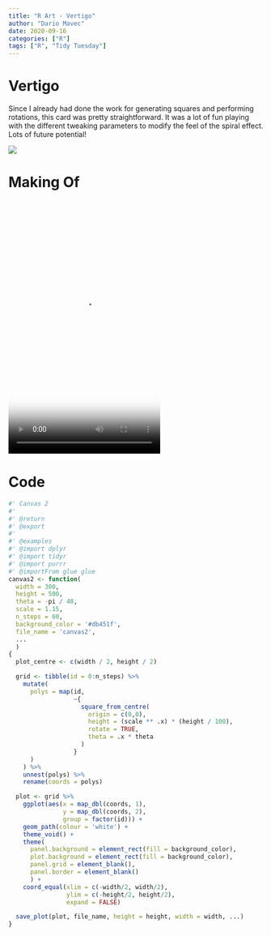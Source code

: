 ```yaml
---
title: "R Art - Vertigo"
author: "Dario Mavec"
date: 2020-09-16
categories: ["R"]
tags: ["R", "Tidy Tuesday"]
---
```


# Vertigo

Since I already had done the work for generating squares and performing rotations,
this card was pretty straightforward. It was a lot of fun playing with the
different tweaking parameters to modify the feel of the spiral effect. Lots of
future potential!

![](/post/canvas-cards/02-vertigo.png#canvasCard) 

# Making Of

<video
    id="vertigo"
    class="video-js vjs-theme-forest canvasCard"
    controls
    preload="auto"
    width="300"
    height="500"
    poster="/post/canvas-cards/02-vertigo.png"
    data-setup="{}"
  >
    <source src="/post/canvas-cards/02-vertigo.mp4" type="video/mp4" />
    <p class="vjs-no-js">
      To view this video please enable JavaScript, and consider upgrading to a
      web browser that
      <a href="https://videojs.com/html5-video-support/" target="_blank"
        >supports HTML5 video</a
      >
    </p>
  </video>


# Code

```r
#' Canvas 2
#'
#' @return
#' @export
#'
#' @examples
#' @import dplyr
#' @import tidyr
#' @import purrr
#' @importFrom glue glue
canvas2 <- function(
  width = 300,
  height = 500,
  theta = -pi / 48,
  scale = 1.15,
  n_steps = 60,
  background_color = '#db451f',
  file_name = 'canvas2',
  ...
  )
{
  plot_centre <- c(width / 2, height / 2)

  grid <- tibble(id = 0:n_steps) %>%
    mutate(
      polys = map(id,
                  ~{
                    square_from_centre(
                      origin = c(0,0),
                      height = (scale ** .x) * (height / 100),
                      rotate = TRUE,
                      theta = .x * theta
                    )
                  }
      )
    ) %>%
    unnest(polys) %>%
    rename(coords = polys)

  plot <- grid %>%
    ggplot(aes(x = map_dbl(coords, 1),
               y = map_dbl(coords, 2),
               group = factor(id))) +
    geom_path(colour = 'white') +
    theme_void() +
    theme(
      panel.background = element_rect(fill = background_color),
      plot.background = element_rect(fill = background_color),
      panel.grid = element_blank(),
      panel.border = element_blank()
      ) +
    coord_equal(xlim = c(-width/2, width/2),
                ylim = c(-height/2, height/2),
                expand = FALSE)

  save_plot(plot, file_name, height = height, width = width, ...)
}
```